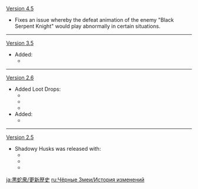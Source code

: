 {{Change History/Header}}
[[Version 4.5]]
* Fixes an issue whereby the defeat animation of the enemy "Black Serpent Knight" would play abnormally in certain situations.
----
[[Version 3.5]]
* Added:
** {{Enemy|Black Serpent Knight: Rockbreaker Ax}}
----
[[Version 2.6]]
* Added Loot Drops:
** {{Item|Gloomy Statuette|30}}
** {{Item|Dark Statuette|30}}
** {{Item|Deathly Statuette|30}}
* Added:
** {{Enemy|Black Serpent Knight: Windcutter}}
----
[[Version 2.5]]
* Shadowy Husks was released with:
**{{Enemy|Shadowy Husk: Defender}}
**{{Enemy|Shadowy Husk: Line Breaker}}
**{{Enemy|Shadowy Husk: Standard Bearer}}
<noinclude>


[[ja:黒蛇衆/更新歴史]]
[[ru:Чёрные Змеи/История изменений]]
</noinclude>